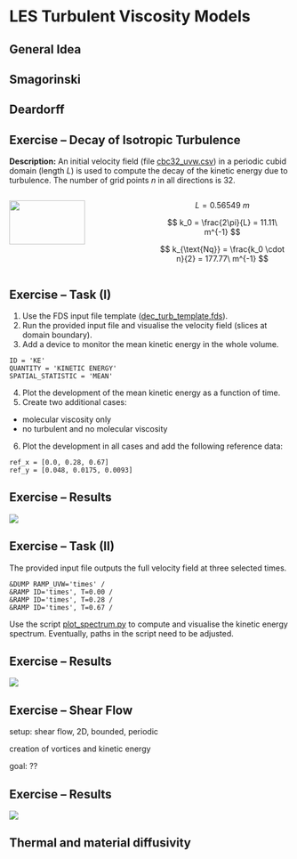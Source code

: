 # LES Turbulent Viscosity Models 

## General Idea

## Smagorinski

## Deardorff

## Exercise -- Decay of Isotropic Turbulence

**Description:** An initial velocity field (file [cbc32_uvw.csv](./exercises/decaying_turbulence/cbc32_uvw.csv)) in a periodic cubid domain (length $L$) is used to compute the decay of the kinetic energy due to turbulence. The number of grid points $n$ in all directions is 32.

:::: {.columns}
::: {.column width="50%"}
![](./exercises/decaying_turbulence/initial_v_field.png){width=75% fig-align="center"}
:::
::: {.column width="50%"}
$$
L = 0.56549\ m
$$

$$
k_0 = \frac{2\pi}{L} = 11.11\ m^{-1}
$$

$$
k_{\text{Nq}} = \frac{k_0 \cdot n}{2} = 177.77\ m^{-1}
$$
:::
::::


## Exercise -- Task (I)

1. Use the FDS input file template ([dec_turb_template.fds](./exercises/decaying_turbulence/dec_turb_template.fds)).
1. Run the provided input file and visualise the velocity field (slices at domain boundary).
1. Add a device to monitor the mean kinetic energy in the whole volume. 
```
ID = 'KE'
QUANTITY = 'KINETIC ENERGY'
SPATIAL_STATISTIC = 'MEAN'
```
4. Plot the development of the mean kinetic energy as a function of time.
1. Create two additional cases:
- molecular viscosity only
- no turbulent and no molecular viscosity
6. Plot the development in all cases and add the following reference data:
```
ref_x = [0.0, 0.28, 0.67]
ref_y = [0.048, 0.0175, 0.0093]
```

## Exercise -- Results

![](./exercises/decaying_turbulence/KE.png)

## Exercise -- Task (II)

The provided input file outputs the full velocity field at three selected times. 

```
&DUMP RAMP_UVW='times' /
&RAMP ID='times', T=0.00 /
&RAMP ID='times', T=0.28 /
&RAMP ID='times', T=0.67 /
```

Use the script [plot_spectrum.py](./exercises/decaying_turbulence/plot_spectrum.py) to compute and visualise the kinetic energy spectrum. Eventually, paths in the script need to be adjusted.

## Exercise -- Results

![](./exercises/decaying_turbulence/KE_spectrum.png)

## Exercise -- Shear Flow

setup: shear flow, 2D, bounded, periodic

creation of vortices and kinetic energy

goal: ??

## Exercise -- Results

![](./figs/ShearFlow-sim-Result.png)

## Thermal and material diffusivity


